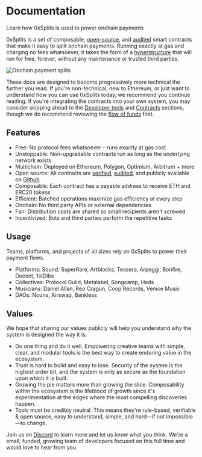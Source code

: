 # Documentation

<div className="text-xl text-gray-500">
  Learn how 0xSplits is used to power onchain payments
</div>

0xSplits is a set of composable,
[open-source](https://etherscan.io/address/0x2ed6c4b5da6378c7897ac67ba9e43102feb694ee#code),
and
[audited](https://github.com/0xSplits/splits-contracts/blob/main/audit/0xSplits_A-1.pdf)
smart contracts that make it easy to split onchain payments. Running exactly at
gas and charging no fees whatsoever, it takes the form of a
[hyperstructure](https://jacob.energy/hyperstructures.html) that will run for
free, forever, without any maintenance or trusted third parties.

![Onchain payment splits](./img/index_flow.png)

These docs are designed to become progressively more technical the further you
read. If you're non-technical, new to Ethereum, or just want to understand how
you can use 0xSplits today, we recommend you continue reading. If you're
integrating the contracts into your own system, you may consider skipping ahead
to the [Developer tools](/sdk) and [Contracts](/core) sections, though we do
recommend reviewing the [flow of funds](/flow) first.

## Features

- Free: No protocol fees whatsoever – runs exactly at gas cost
- Unstoppable: Non-upgradable contracts run as long as the underlying network
  exists
- Multichain: Deployed on Ethereum, Polygon, Optimism, Arbitrum + more
- Open source: All contracts are
  [verified](https://etherscan.io/address/0x2ed6c4b5da6378c7897ac67ba9e43102feb694ee#code),
  [audited](https://github.com/0xSplits/splits-contracts/blob/main/audit/0xSplits_A-1.pdf),
  and publicly available on [Github](https://github.com/0xSplits)
- Composable: Each contract has a payable address to receive ETH and ERC20
  tokens
- Efficient: Batched operations maximize gas efficiency at every step
- Onchain: No third party APIs or external dependencies
- Fair: Distribution costs are shared so small recipients aren't screwed
- Incentivized: Bots and third parties perform the repetitive tasks

## Usage

Teams, platforms, and projects of all sizes rely on 0xSplits to power their
payment flows.

- Platforms: Sound, SuperRare, Artblocks, Tessera, Arpeggi, Bonfire, Decent,
  1stDibs
- Collectives: Protocol Guild, Metalabel, Songcamp, Heds
- Musicians: Daniel Allan, Reo Cragun, Coop Records, Venice Music
- DAOs: Nouns, Airswap, Bankless

## Values

We hope that sharing our values publicly will help you understand why the system
is designed the way it is.

- Do one thing and do it well. Empowering creative teams with simple, clear, and
  modular tools is the best way to create enduring value in the ecosystem.
- Trust is hard to build and easy to lose. Security of the system is the highest
  order bit, and the system is only as secure as the foundation upon which it is
  built.
- Growing the pie matters more than growing the slice. Composability within the
  ecosystem is the lifeblood of growth since it's experimentation at the edges
  where the most compelling discoveries happen.
- Tools must be credibly neutral. This means they're rule-based, verifiable &
  open source, easy to understand, simple, and hard—if not impossible—to change.

Join us on [Discord](https://chat.0xsplits.xyz/) to learn more and let us know
what you think. We're a small, funded, growing team of developers focused on
this full time and would love to hear from you.
